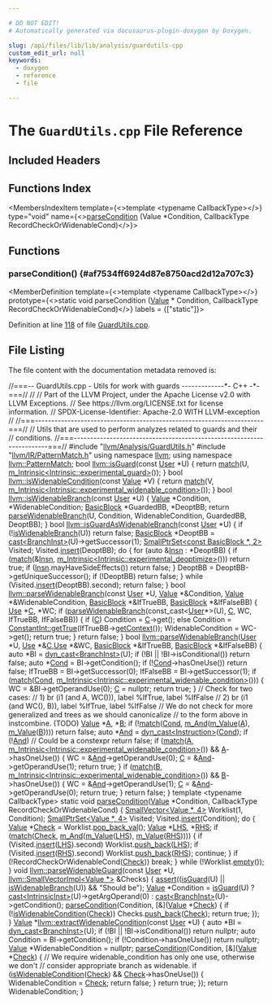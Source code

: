 ```yaml
---

# DO NOT EDIT!
# Automatically generated via docusaurus-plugin-doxygen by Doxygen.

slug: /api/files/lib/lib/analysis/guardutils-cpp
custom_edit_url: null
keywords:
  - doxygen
  - reference
  - file

---
```





# The `GuardUtils.cpp` File Reference

<DoxygenPage pluginConfig={pluginConfig}>



## Included Headers

<IncludesList>
<IncludesListItem
  filePath="llvm/Analysis/GuardUtils.h"
  permalink="/docs/api/files/include/include/llvm/include/llvm/analysis/guardutils-h"
  isLocal="true" />
<IncludesListItem
  filePath="llvm/IR/PatternMatch.h"
  permalink="/docs/api/files/include/include/llvm/include/llvm/ir/patternmatch-h"
  isLocal="true" />
</IncludesList>

## Functions Index

<MembersIndex>

<MembersIndexItem
  template={<>template &lt;typename CallbackType&gt;</>}
  type="void"
  name={<><a href="#af7534ff6924d87e8750acd2d12a707c3">parseCondition</a> (Value &#42;Condition, CallbackType RecordCheckOrWidenableCond)</>}>
</MembersIndexItem>

</MembersIndex>


<SectionDefinition>

## Functions

### parseCondition() {#af7534ff6924d87e8750acd2d12a707c3}

<MemberDefinition
  template={<>template &lt;typename CallbackType&gt;</>}
  prototype={<>static void parseCondition (<a href="/docs/api/classes/llvm/value">Value</a> &#42; Condition, CallbackType RecordCheckOrWidenableCond)</>}
  labels = {["static"]}>

Definition at line <a href="#l00118">118</a> of file <a href="/docs/api/files/lib/lib/analysis/guardutils-cpp">GuardUtils.cpp</a>.
</MemberDefinition>

</SectionDefinition>

## File Listing

The file content with the documentation metadata removed is:

<ProgramListing>

<Link id="l00001" /><CodeLine lineNumber="1"><Highlight kind="comment">//===-- GuardUtils.cpp - Utils for work with guards -------------&#42;- C++ -&#42;-===//</Highlight><Highlight kind="normal"></Highlight></CodeLine>
<Link id="l00002" /><CodeLine lineNumber="2"><Highlight kind="normal"></Highlight><Highlight kind="comment">//</Highlight><Highlight kind="normal"></Highlight></CodeLine>
<Link id="l00003" /><CodeLine lineNumber="3"><Highlight kind="normal"></Highlight><Highlight kind="comment">// Part of the LLVM Project, under the Apache License v2.0 with LLVM Exceptions.</Highlight><Highlight kind="normal"></Highlight></CodeLine>
<Link id="l00004" /><CodeLine lineNumber="4"><Highlight kind="normal"></Highlight><Highlight kind="comment">// See https://llvm.org/LICENSE.txt for license information.</Highlight><Highlight kind="normal"></Highlight></CodeLine>
<Link id="l00005" /><CodeLine lineNumber="5"><Highlight kind="normal"></Highlight><Highlight kind="comment">// SPDX-License-Identifier: Apache-2.0 WITH LLVM-exception</Highlight><Highlight kind="normal"></Highlight></CodeLine>
<Link id="l00006" /><CodeLine lineNumber="6"><Highlight kind="normal"></Highlight><Highlight kind="comment">//</Highlight><Highlight kind="normal"></Highlight></CodeLine>
<Link id="l00007" /><CodeLine lineNumber="7"><Highlight kind="normal"></Highlight><Highlight kind="comment">//===----------------------------------------------------------------------===//</Highlight><Highlight kind="normal"></Highlight></CodeLine>
<Link id="l00008" /><CodeLine lineNumber="8"><Highlight kind="normal"></Highlight><Highlight kind="comment">// Utils that are used to perform analyzes related to guards and their</Highlight><Highlight kind="normal"></Highlight></CodeLine>
<Link id="l00009" /><CodeLine lineNumber="9"><Highlight kind="normal"></Highlight><Highlight kind="comment">// conditions.</Highlight><Highlight kind="normal"></Highlight></CodeLine>
<Link id="l00010" /><CodeLine lineNumber="10"><Highlight kind="normal"></Highlight><Highlight kind="comment">//===----------------------------------------------------------------------===//</Highlight><Highlight kind="normal"></Highlight></CodeLine>
<Link id="l00011" /><CodeLine lineNumber="11"><Highlight kind="normal"></Highlight></CodeLine>
<Link id="l00012" /><CodeLine lineNumber="12"><Highlight kind="normal"></Highlight><Highlight kind="preprocessor">#include &quot;<a href="/docs/api/files/include/include/llvm/include/llvm/analysis/guardutils-h">llvm/Analysis/GuardUtils.h</a>&quot;</Highlight><Highlight kind="normal"></Highlight></CodeLine>
<Link id="l00013" /><CodeLine lineNumber="13"><Highlight kind="normal"></Highlight><Highlight kind="preprocessor">#include &quot;<a href="/docs/api/files/include/include/llvm/include/llvm/ir/patternmatch-h">llvm/IR/PatternMatch.h</a>&quot;</Highlight><Highlight kind="normal"></Highlight></CodeLine>
<Link id="l00014" /><CodeLine lineNumber="14"><Highlight kind="normal"></Highlight></CodeLine>
<Link id="l00015" /><CodeLine lineNumber="15"><Highlight kind="normal"></Highlight><Highlight kind="keyword">using namespace </Highlight><Highlight kind="normal"><a href="/docs/api/namespaces/llvm">llvm</a>;</Highlight></CodeLine>
<Link id="l00016" /><CodeLine lineNumber="16"><Highlight kind="normal"></Highlight><Highlight kind="keyword">using namespace </Highlight><Highlight kind="normal"><a href="/docs/api/namespaces/llvm/patternmatch">llvm::PatternMatch</a>;</Highlight></CodeLine>
<Link id="l00017" /><CodeLine lineNumber="17"><Highlight kind="normal"></Highlight></CodeLine>
<Link id="l00018" /><CodeLine lineNumber="18" lineLink="/docs/api/namespaces/llvm/#a656efdcee3deb029763304d3e741a2d1"><Highlight kind="normal"></Highlight><Highlight kind="keywordtype">bool</Highlight><Highlight kind="normal"> <a href="/docs/api/namespaces/llvm/#a656efdcee3deb029763304d3e741a2d1">llvm::isGuard</a>(</Highlight><Highlight kind="keyword">const</Highlight><Highlight kind="normal"> <a href="/docs/api/classes/llvm/user">User</a> &#42;U) &#123;</Highlight></CodeLine>
<Link id="l00019" /><CodeLine lineNumber="19"><Highlight kind="normal">  </Highlight><Highlight kind="keywordflow">return</Highlight><Highlight kind="normal"> <a href="/docs/api/namespaces/llvm/patternmatch/#a25d956d9e0beadd47ce4bc255dfa811d">match</a>(U, <a href="/docs/api/namespaces/llvm/patternmatch/#a3c0adc1054838f4498e0e860b637a22b">m&#95;Intrinsic&lt;Intrinsic::experimental&#95;guard&gt;</a>());</Highlight></CodeLine>
<Link id="l00020" /><CodeLine lineNumber="20"><Highlight kind="normal">&#125;</Highlight></CodeLine>
<Link id="l00021" /><CodeLine lineNumber="21"><Highlight kind="normal"></Highlight></CodeLine>
<Link id="l00022" /><CodeLine lineNumber="22" lineLink="/docs/api/namespaces/llvm/#a6690168645999ab5733bdaffdfea4a79"><Highlight kind="normal"></Highlight><Highlight kind="keywordtype">bool</Highlight><Highlight kind="normal"> <a href="/docs/api/namespaces/llvm/#a6690168645999ab5733bdaffdfea4a79">llvm::isWidenableCondition</a>(</Highlight><Highlight kind="keyword">const</Highlight><Highlight kind="normal"> <a href="/docs/api/classes/llvm/value">Value</a> &#42;V) &#123;</Highlight></CodeLine>
<Link id="l00023" /><CodeLine lineNumber="23"><Highlight kind="normal">  </Highlight><Highlight kind="keywordflow">return</Highlight><Highlight kind="normal"> <a href="/docs/api/namespaces/llvm/patternmatch/#a25d956d9e0beadd47ce4bc255dfa811d">match</a>(V, <a href="/docs/api/namespaces/llvm/patternmatch/#a3c0adc1054838f4498e0e860b637a22b">m&#95;Intrinsic&lt;Intrinsic::experimental&#95;widenable&#95;condition&gt;</a>());</Highlight></CodeLine>
<Link id="l00024" /><CodeLine lineNumber="24"><Highlight kind="normal">&#125;</Highlight></CodeLine>
<Link id="l00025" /><CodeLine lineNumber="25"><Highlight kind="normal"></Highlight></CodeLine>
<Link id="l00026" /><CodeLine lineNumber="26" lineLink="/docs/api/namespaces/llvm/#a9d7f27a51d40f21ec17a854a6a5d5d4f"><Highlight kind="normal"></Highlight><Highlight kind="keywordtype">bool</Highlight><Highlight kind="normal"> <a href="/docs/api/namespaces/llvm/#a9d7f27a51d40f21ec17a854a6a5d5d4f">llvm::isWidenableBranch</a>(</Highlight><Highlight kind="keyword">const</Highlight><Highlight kind="normal"> <a href="/docs/api/classes/llvm/user">User</a> &#42;U) &#123;</Highlight></CodeLine>
<Link id="l00027" /><CodeLine lineNumber="27"><Highlight kind="normal">  <a href="/docs/api/classes/llvm/value">Value</a> &#42;Condition, &#42;WidenableCondition;</Highlight></CodeLine>
<Link id="l00028" /><CodeLine lineNumber="28"><Highlight kind="normal">  <a href="/docs/api/classes/llvm/basicblock">BasicBlock</a> &#42;GuardedBB, &#42;DeoptBB;</Highlight></CodeLine>
<Link id="l00029" /><CodeLine lineNumber="29"><Highlight kind="normal">  </Highlight><Highlight kind="keywordflow">return</Highlight><Highlight kind="normal"> <a href="/docs/api/namespaces/llvm/#a745200db7bc2a7a3c17fa379fb1b56c3">parseWidenableBranch</a>(U, Condition, WidenableCondition, GuardedBB,</Highlight></CodeLine>
<Link id="l00030" /><CodeLine lineNumber="30"><Highlight kind="normal">                              DeoptBB);</Highlight></CodeLine>
<Link id="l00031" /><CodeLine lineNumber="31"><Highlight kind="normal">&#125;</Highlight></CodeLine>
<Link id="l00032" /><CodeLine lineNumber="32"><Highlight kind="normal"></Highlight></CodeLine>
<Link id="l00033" /><CodeLine lineNumber="33" lineLink="/docs/api/namespaces/llvm/#aa36af57c5a44173f32eb7b4c9011c298"><Highlight kind="normal"></Highlight><Highlight kind="keywordtype">bool</Highlight><Highlight kind="normal"> <a href="/docs/api/namespaces/llvm/#aa36af57c5a44173f32eb7b4c9011c298">llvm::isGuardAsWidenableBranch</a>(</Highlight><Highlight kind="keyword">const</Highlight><Highlight kind="normal"> <a href="/docs/api/classes/llvm/user">User</a> &#42;U) &#123;</Highlight></CodeLine>
<Link id="l00034" /><CodeLine lineNumber="34"><Highlight kind="normal">  </Highlight><Highlight kind="keywordflow">if</Highlight><Highlight kind="normal"> (!<a href="/docs/api/namespaces/llvm/#a9d7f27a51d40f21ec17a854a6a5d5d4f">isWidenableBranch</a>(U))</Highlight></CodeLine>
<Link id="l00035" /><CodeLine lineNumber="35"><Highlight kind="normal">    </Highlight><Highlight kind="keywordflow">return</Highlight><Highlight kind="normal"> </Highlight><Highlight kind="keyword">false</Highlight><Highlight kind="normal">;</Highlight></CodeLine>
<Link id="l00036" /><CodeLine lineNumber="36"><Highlight kind="normal">  <a href="/docs/api/classes/llvm/basicblock">BasicBlock</a> &#42;DeoptBB = <a href="/docs/api/namespaces/llvm/#ac4fc845f5ed92de63cd4474f128f5fc5">cast&lt;BranchInst&gt;</a>(U)-&gt;getSuccessor(1);</Highlight></CodeLine>
<Link id="l00037" /><CodeLine lineNumber="37"><Highlight kind="normal">  <a href="/docs/api/classes/llvm/smallptrset">SmallPtrSet&lt;const BasicBlock &#42;, 2&gt;</a> Visited;</Highlight></CodeLine>
<Link id="l00038" /><CodeLine lineNumber="38"><Highlight kind="normal">  Visited.<a href="/docs/api/classes/llvm/smallptrsetimpl/#a9d834ae3da8c62c2b668dada51335eb0">insert</a>(DeoptBB);</Highlight></CodeLine>
<Link id="l00039" /><CodeLine lineNumber="39"><Highlight kind="normal">  </Highlight><Highlight kind="keywordflow">do</Highlight><Highlight kind="normal"> &#123;</Highlight></CodeLine>
<Link id="l00040" /><CodeLine lineNumber="40"><Highlight kind="normal">    </Highlight><Highlight kind="keywordflow">for</Highlight><Highlight kind="normal"> (</Highlight><Highlight kind="keyword">auto</Highlight><Highlight kind="normal"> &amp;<a href="/docs/api/files/lib/lib/target/lib/target/aarch64/aarch64mipeepholeopt-cpp/#a96d5dc120196819fbfbc257cba09b2aa">Insn</a> : &#42;DeoptBB) &#123;</Highlight></CodeLine>
<Link id="l00041" /><CodeLine lineNumber="41"><Highlight kind="normal">      </Highlight><Highlight kind="keywordflow">if</Highlight><Highlight kind="normal"> (<a href="/docs/api/namespaces/llvm/patternmatch/#a25d956d9e0beadd47ce4bc255dfa811d">match</a>(&amp;<a href="/docs/api/files/lib/lib/target/lib/target/aarch64/aarch64mipeepholeopt-cpp/#a96d5dc120196819fbfbc257cba09b2aa">Insn</a>, <a href="/docs/api/namespaces/llvm/patternmatch/#a3c0adc1054838f4498e0e860b637a22b">m&#95;Intrinsic&lt;Intrinsic::experimental&#95;deoptimize&gt;</a>()))</Highlight></CodeLine>
<Link id="l00042" /><CodeLine lineNumber="42"><Highlight kind="normal">        </Highlight><Highlight kind="keywordflow">return</Highlight><Highlight kind="normal"> </Highlight><Highlight kind="keyword">true</Highlight><Highlight kind="normal">;</Highlight></CodeLine>
<Link id="l00043" /><CodeLine lineNumber="43"><Highlight kind="normal">      </Highlight><Highlight kind="keywordflow">if</Highlight><Highlight kind="normal"> (<a href="/docs/api/files/lib/lib/target/lib/target/aarch64/aarch64mipeepholeopt-cpp/#a96d5dc120196819fbfbc257cba09b2aa">Insn</a>.mayHaveSideEffects())</Highlight></CodeLine>
<Link id="l00044" /><CodeLine lineNumber="44"><Highlight kind="normal">        </Highlight><Highlight kind="keywordflow">return</Highlight><Highlight kind="normal"> </Highlight><Highlight kind="keyword">false</Highlight><Highlight kind="normal">;</Highlight></CodeLine>
<Link id="l00045" /><CodeLine lineNumber="45"><Highlight kind="normal">    &#125;</Highlight></CodeLine>
<Link id="l00046" /><CodeLine lineNumber="46"><Highlight kind="normal">    DeoptBB = DeoptBB-&gt;getUniqueSuccessor();</Highlight></CodeLine>
<Link id="l00047" /><CodeLine lineNumber="47"><Highlight kind="normal">    </Highlight><Highlight kind="keywordflow">if</Highlight><Highlight kind="normal"> (!DeoptBB)</Highlight></CodeLine>
<Link id="l00048" /><CodeLine lineNumber="48"><Highlight kind="normal">      </Highlight><Highlight kind="keywordflow">return</Highlight><Highlight kind="normal"> </Highlight><Highlight kind="keyword">false</Highlight><Highlight kind="normal">;</Highlight></CodeLine>
<Link id="l00049" /><CodeLine lineNumber="49"><Highlight kind="normal">  &#125; </Highlight><Highlight kind="keywordflow">while</Highlight><Highlight kind="normal"> (Visited.<a href="/docs/api/classes/llvm/smallptrsetimpl/#a9d834ae3da8c62c2b668dada51335eb0">insert</a>(DeoptBB).second);</Highlight></CodeLine>
<Link id="l00050" /><CodeLine lineNumber="50"><Highlight kind="normal">  </Highlight><Highlight kind="keywordflow">return</Highlight><Highlight kind="normal"> </Highlight><Highlight kind="keyword">false</Highlight><Highlight kind="normal">;</Highlight></CodeLine>
<Link id="l00051" /><CodeLine lineNumber="51"><Highlight kind="normal">&#125;</Highlight></CodeLine>
<Link id="l00052" /><CodeLine lineNumber="52"><Highlight kind="normal"></Highlight></CodeLine>
<Link id="l00053" /><CodeLine lineNumber="53" lineLink="/docs/api/namespaces/llvm/#a745200db7bc2a7a3c17fa379fb1b56c3"><Highlight kind="normal"></Highlight><Highlight kind="keywordtype">bool</Highlight><Highlight kind="normal"> <a href="/docs/api/namespaces/llvm/#a745200db7bc2a7a3c17fa379fb1b56c3">llvm::parseWidenableBranch</a>(</Highlight><Highlight kind="keyword">const</Highlight><Highlight kind="normal"> <a href="/docs/api/classes/llvm/user">User</a> &#42;U, <a href="/docs/api/classes/llvm/value">Value</a> &#42;&amp;Condition,</Highlight></CodeLine>
<Link id="l00054" /><CodeLine lineNumber="54"><Highlight kind="normal">                                <a href="/docs/api/classes/llvm/value">Value</a> &#42;&amp;WidenableCondition,</Highlight></CodeLine>
<Link id="l00055" /><CodeLine lineNumber="55"><Highlight kind="normal">                                <a href="/docs/api/classes/llvm/basicblock">BasicBlock</a> &#42;&amp;IfTrueBB, <a href="/docs/api/classes/llvm/basicblock">BasicBlock</a> &#42;&amp;IfFalseBB) &#123;</Highlight></CodeLine>
<Link id="l00056" /><CodeLine lineNumber="56"><Highlight kind="normal"></Highlight></CodeLine>
<Link id="l00057" /><CodeLine lineNumber="57"><Highlight kind="normal">  <a href="/docs/api/classes/llvm/use">Use</a> &#42;<a href="/docs/api/namespaces/llvm/callingconv/#ac6aa1387c4375260e2468eb5a77fdb4cafd841a49aec1539bc88abc8ff9e170fb">C</a>, &#42;WC;</Highlight></CodeLine>
<Link id="l00058" /><CodeLine lineNumber="58"><Highlight kind="normal">  </Highlight><Highlight kind="keywordflow">if</Highlight><Highlight kind="normal"> (<a href="/docs/api/namespaces/llvm/#a745200db7bc2a7a3c17fa379fb1b56c3">parseWidenableBranch</a>(</Highlight><Highlight kind="keyword">const&#95;cast&lt;</Highlight><Highlight kind="normal"><a href="/docs/api/classes/llvm/user">User</a>&#42;</Highlight><Highlight kind="keyword">&gt;</Highlight><Highlight kind="normal">(U), <a href="/docs/api/namespaces/llvm/callingconv/#ac6aa1387c4375260e2468eb5a77fdb4cafd841a49aec1539bc88abc8ff9e170fb">C</a>, WC, IfTrueBB, IfFalseBB)) &#123;</Highlight></CodeLine>
<Link id="l00059" /><CodeLine lineNumber="59"><Highlight kind="normal">    </Highlight><Highlight kind="keywordflow">if</Highlight><Highlight kind="normal"> (<a href="/docs/api/namespaces/llvm/callingconv/#ac6aa1387c4375260e2468eb5a77fdb4cafd841a49aec1539bc88abc8ff9e170fb">C</a>)</Highlight></CodeLine>
<Link id="l00060" /><CodeLine lineNumber="60"><Highlight kind="normal">      Condition = <a href="/docs/api/namespaces/llvm/callingconv/#ac6aa1387c4375260e2468eb5a77fdb4cafd841a49aec1539bc88abc8ff9e170fb">C</a>-&gt;get();</Highlight></CodeLine>
<Link id="l00061" /><CodeLine lineNumber="61"><Highlight kind="normal">    </Highlight><Highlight kind="keywordflow">else</Highlight><Highlight kind="normal"></Highlight></CodeLine>
<Link id="l00062" /><CodeLine lineNumber="62"><Highlight kind="normal">      Condition = <a href="/docs/api/classes/llvm/constantint/#a82dbbd8e3688b0bc1eedb338864d0d0c">ConstantInt::getTrue</a>(IfTrueBB-&gt;<a href="/docs/api/classes/llvm/basicblock/#aa286a0f7f5d38488d593bb7ef0ba183e">getContext</a>());</Highlight></CodeLine>
<Link id="l00063" /><CodeLine lineNumber="63"><Highlight kind="normal">    WidenableCondition = WC-&gt;get();</Highlight></CodeLine>
<Link id="l00064" /><CodeLine lineNumber="64"><Highlight kind="normal">    </Highlight><Highlight kind="keywordflow">return</Highlight><Highlight kind="normal"> </Highlight><Highlight kind="keyword">true</Highlight><Highlight kind="normal">;</Highlight></CodeLine>
<Link id="l00065" /><CodeLine lineNumber="65"><Highlight kind="normal">  &#125;</Highlight></CodeLine>
<Link id="l00066" /><CodeLine lineNumber="66"><Highlight kind="normal">  </Highlight><Highlight kind="keywordflow">return</Highlight><Highlight kind="normal"> </Highlight><Highlight kind="keyword">false</Highlight><Highlight kind="normal">;</Highlight></CodeLine>
<Link id="l00067" /><CodeLine lineNumber="67"><Highlight kind="normal">&#125;</Highlight></CodeLine>
<Link id="l00068" /><CodeLine lineNumber="68"><Highlight kind="normal"></Highlight></CodeLine>
<Link id="l00069" /><CodeLine lineNumber="69" lineLink="/docs/api/namespaces/llvm/#a30e0de4bd6ab1c4e1c29250808fc9653"><Highlight kind="normal"></Highlight><Highlight kind="keywordtype">bool</Highlight><Highlight kind="normal"> <a href="/docs/api/namespaces/llvm/#a745200db7bc2a7a3c17fa379fb1b56c3">llvm::parseWidenableBranch</a>(<a href="/docs/api/classes/llvm/user">User</a> &#42;U, <a href="/docs/api/classes/llvm/use">Use</a> &#42;&amp;<a href="/docs/api/namespaces/llvm/callingconv/#ac6aa1387c4375260e2468eb5a77fdb4cafd841a49aec1539bc88abc8ff9e170fb">C</a>,<a href="/docs/api/classes/llvm/use">Use</a> &#42;&amp;WC,</Highlight></CodeLine>
<Link id="l00070" /><CodeLine lineNumber="70"><Highlight kind="normal">                                <a href="/docs/api/classes/llvm/basicblock">BasicBlock</a> &#42;&amp;IfTrueBB, <a href="/docs/api/classes/llvm/basicblock">BasicBlock</a> &#42;&amp;IfFalseBB) &#123;</Highlight></CodeLine>
<Link id="l00071" /><CodeLine lineNumber="71"><Highlight kind="normal"></Highlight></CodeLine>
<Link id="l00072" /><CodeLine lineNumber="72"><Highlight kind="normal">  </Highlight><Highlight kind="keyword">auto</Highlight><Highlight kind="normal"> &#42;BI = <a href="/docs/api/namespaces/llvm/#a22eeee01734061ac1b31ccd994c49eef">dyn&#95;cast&lt;BranchInst&gt;</a>(U);</Highlight></CodeLine>
<Link id="l00073" /><CodeLine lineNumber="73"><Highlight kind="normal">  </Highlight><Highlight kind="keywordflow">if</Highlight><Highlight kind="normal"> (!BI || !BI-&gt;isConditional())</Highlight></CodeLine>
<Link id="l00074" /><CodeLine lineNumber="74"><Highlight kind="normal">    </Highlight><Highlight kind="keywordflow">return</Highlight><Highlight kind="normal"> </Highlight><Highlight kind="keyword">false</Highlight><Highlight kind="normal">;</Highlight></CodeLine>
<Link id="l00075" /><CodeLine lineNumber="75"><Highlight kind="normal">  </Highlight><Highlight kind="keyword">auto</Highlight><Highlight kind="normal"> &#42;<a href="/docs/api/files/lib/lib/target/lib/target/riscv/riscvredundantcopyelimination-cpp/#a193847098793cdbab306803186676899">Cond</a> = BI-&gt;getCondition();</Highlight></CodeLine>
<Link id="l00076" /><CodeLine lineNumber="76"><Highlight kind="normal">  </Highlight><Highlight kind="keywordflow">if</Highlight><Highlight kind="normal"> (!<a href="/docs/api/files/lib/lib/target/lib/target/riscv/riscvredundantcopyelimination-cpp/#a193847098793cdbab306803186676899">Cond</a>-&gt;hasOneUse())</Highlight></CodeLine>
<Link id="l00077" /><CodeLine lineNumber="77"><Highlight kind="normal">    </Highlight><Highlight kind="keywordflow">return</Highlight><Highlight kind="normal"> </Highlight><Highlight kind="keyword">false</Highlight><Highlight kind="normal">;</Highlight></CodeLine>
<Link id="l00078" /><CodeLine lineNumber="78"><Highlight kind="normal"></Highlight></CodeLine>
<Link id="l00079" /><CodeLine lineNumber="79"><Highlight kind="normal">  IfTrueBB = BI-&gt;getSuccessor(0);</Highlight></CodeLine>
<Link id="l00080" /><CodeLine lineNumber="80"><Highlight kind="normal">  IfFalseBB = BI-&gt;getSuccessor(1);</Highlight></CodeLine>
<Link id="l00081" /><CodeLine lineNumber="81"><Highlight kind="normal"></Highlight></CodeLine>
<Link id="l00082" /><CodeLine lineNumber="82"><Highlight kind="normal">  </Highlight><Highlight kind="keywordflow">if</Highlight><Highlight kind="normal"> (<a href="/docs/api/namespaces/llvm/patternmatch/#a25d956d9e0beadd47ce4bc255dfa811d">match</a>(<a href="/docs/api/files/lib/lib/target/lib/target/riscv/riscvredundantcopyelimination-cpp/#a193847098793cdbab306803186676899">Cond</a>, <a href="/docs/api/namespaces/llvm/patternmatch/#a3c0adc1054838f4498e0e860b637a22b">m&#95;Intrinsic&lt;Intrinsic::experimental&#95;widenable&#95;condition&gt;</a>())) &#123;</Highlight></CodeLine>
<Link id="l00083" /><CodeLine lineNumber="83"><Highlight kind="normal">    WC = &amp;BI-&gt;getOperandUse(0);</Highlight></CodeLine>
<Link id="l00084" /><CodeLine lineNumber="84"><Highlight kind="normal">    <a href="/docs/api/namespaces/llvm/callingconv/#ac6aa1387c4375260e2468eb5a77fdb4cafd841a49aec1539bc88abc8ff9e170fb">C</a> = </Highlight><Highlight kind="keyword">nullptr</Highlight><Highlight kind="normal">;</Highlight></CodeLine>
<Link id="l00085" /><CodeLine lineNumber="85"><Highlight kind="normal">    </Highlight><Highlight kind="keywordflow">return</Highlight><Highlight kind="normal"> </Highlight><Highlight kind="keyword">true</Highlight><Highlight kind="normal">;</Highlight></CodeLine>
<Link id="l00086" /><CodeLine lineNumber="86"><Highlight kind="normal">  &#125;</Highlight></CodeLine>
<Link id="l00087" /><CodeLine lineNumber="87"><Highlight kind="normal"></Highlight></CodeLine>
<Link id="l00088" /><CodeLine lineNumber="88"><Highlight kind="normal">  </Highlight><Highlight kind="comment">// Check for two cases:</Highlight><Highlight kind="normal"></Highlight></CodeLine>
<Link id="l00089" /><CodeLine lineNumber="89"><Highlight kind="normal">  </Highlight><Highlight kind="comment">// 1) br (i1 (and A, WC())), label %IfTrue, label %IfFalse</Highlight><Highlight kind="normal"></Highlight></CodeLine>
<Link id="l00090" /><CodeLine lineNumber="90"><Highlight kind="normal">  </Highlight><Highlight kind="comment">// 2) br (i1 (and WC(), B)), label %IfTrue, label %IfFalse</Highlight><Highlight kind="normal"></Highlight></CodeLine>
<Link id="l00091" /><CodeLine lineNumber="91"><Highlight kind="normal">  </Highlight><Highlight kind="comment">// We do not check for more generalized and trees as we should canonicalize</Highlight><Highlight kind="normal"></Highlight></CodeLine>
<Link id="l00092" /><CodeLine lineNumber="92"><Highlight kind="normal">  </Highlight><Highlight kind="comment">// to the form above in instcombine. (TODO)</Highlight><Highlight kind="normal"></Highlight></CodeLine>
<Link id="l00093" /><CodeLine lineNumber="93"><Highlight kind="normal">  <a href="/docs/api/classes/llvm/value">Value</a> &#42;<a href="/docs/api/files/lib/lib/ir/builtingcs-cpp/#a2e38c85003a042421cde1647632d0b72">A</a>, &#42;<a href="/docs/api/files/lib/lib/ir/builtingcs-cpp/#ae76959fe811ba090de4cba69ac00f1da">B</a>;</Highlight></CodeLine>
<Link id="l00094" /><CodeLine lineNumber="94"><Highlight kind="normal">  </Highlight><Highlight kind="keywordflow">if</Highlight><Highlight kind="normal"> (!<a href="/docs/api/namespaces/llvm/patternmatch/#a25d956d9e0beadd47ce4bc255dfa811d">match</a>(<a href="/docs/api/files/lib/lib/target/lib/target/riscv/riscvredundantcopyelimination-cpp/#a193847098793cdbab306803186676899">Cond</a>, <a href="/docs/api/namespaces/llvm/patternmatch/#a014d851989a66ce781c4f89dfffb26b5">m&#95;And</a>(<a href="/docs/api/namespaces/llvm/patternmatch/#aaf522908fe903018eb9b087dd6e49296">m&#95;Value</a>(<a href="/docs/api/files/lib/lib/ir/builtingcs-cpp/#a2e38c85003a042421cde1647632d0b72">A</a>), <a href="/docs/api/namespaces/llvm/patternmatch/#aaf522908fe903018eb9b087dd6e49296">m&#95;Value</a>(<a href="/docs/api/files/lib/lib/ir/builtingcs-cpp/#ae76959fe811ba090de4cba69ac00f1da">B</a>))))</Highlight></CodeLine>
<Link id="l00095" /><CodeLine lineNumber="95"><Highlight kind="normal">    </Highlight><Highlight kind="keywordflow">return</Highlight><Highlight kind="normal"> </Highlight><Highlight kind="keyword">false</Highlight><Highlight kind="normal">;</Highlight></CodeLine>
<Link id="l00096" /><CodeLine lineNumber="96"><Highlight kind="normal">  </Highlight><Highlight kind="keyword">auto</Highlight><Highlight kind="normal"> &#42;<a href="/docs/api/namespaces/llvm/#aac36edd0f1ce976f0025c98e88d3830eac33315685a0cba3ce53be378b3c7874b">And</a> = <a href="/docs/api/namespaces/llvm/#a22eeee01734061ac1b31ccd994c49eef">dyn&#95;cast&lt;Instruction&gt;</a>(<a href="/docs/api/files/lib/lib/target/lib/target/riscv/riscvredundantcopyelimination-cpp/#a193847098793cdbab306803186676899">Cond</a>);</Highlight></CodeLine>
<Link id="l00097" /><CodeLine lineNumber="97"><Highlight kind="normal">  </Highlight><Highlight kind="keywordflow">if</Highlight><Highlight kind="normal"> (!<a href="/docs/api/namespaces/llvm/#aac36edd0f1ce976f0025c98e88d3830eac33315685a0cba3ce53be378b3c7874b">And</a>)</Highlight></CodeLine>
<Link id="l00098" /><CodeLine lineNumber="98"><Highlight kind="normal">    </Highlight><Highlight kind="comment">// Could be a constexpr</Highlight><Highlight kind="normal"></Highlight></CodeLine>
<Link id="l00099" /><CodeLine lineNumber="99"><Highlight kind="normal">    </Highlight><Highlight kind="keywordflow">return</Highlight><Highlight kind="normal"> </Highlight><Highlight kind="keyword">false</Highlight><Highlight kind="normal">;</Highlight></CodeLine>
<Link id="l00100" /><CodeLine lineNumber="100"><Highlight kind="normal"></Highlight></CodeLine>
<Link id="l00101" /><CodeLine lineNumber="101"><Highlight kind="normal">  </Highlight><Highlight kind="keywordflow">if</Highlight><Highlight kind="normal"> (<a href="/docs/api/namespaces/llvm/patternmatch/#a25d956d9e0beadd47ce4bc255dfa811d">match</a>(<a href="/docs/api/files/lib/lib/ir/builtingcs-cpp/#a2e38c85003a042421cde1647632d0b72">A</a>, <a href="/docs/api/namespaces/llvm/patternmatch/#a3c0adc1054838f4498e0e860b637a22b">m&#95;Intrinsic&lt;Intrinsic::experimental&#95;widenable&#95;condition&gt;</a>()) &amp;&amp;</Highlight></CodeLine>
<Link id="l00102" /><CodeLine lineNumber="102"><Highlight kind="normal">      <a href="/docs/api/files/lib/lib/ir/builtingcs-cpp/#a2e38c85003a042421cde1647632d0b72">A</a>-&gt;hasOneUse()) &#123;</Highlight></CodeLine>
<Link id="l00103" /><CodeLine lineNumber="103"><Highlight kind="normal">    WC = &amp;<a href="/docs/api/namespaces/llvm/#aac36edd0f1ce976f0025c98e88d3830eac33315685a0cba3ce53be378b3c7874b">And</a>-&gt;getOperandUse(0);</Highlight></CodeLine>
<Link id="l00104" /><CodeLine lineNumber="104"><Highlight kind="normal">    <a href="/docs/api/namespaces/llvm/callingconv/#ac6aa1387c4375260e2468eb5a77fdb4cafd841a49aec1539bc88abc8ff9e170fb">C</a> = &amp;<a href="/docs/api/namespaces/llvm/#aac36edd0f1ce976f0025c98e88d3830eac33315685a0cba3ce53be378b3c7874b">And</a>-&gt;getOperandUse(1);</Highlight></CodeLine>
<Link id="l00105" /><CodeLine lineNumber="105"><Highlight kind="normal">    </Highlight><Highlight kind="keywordflow">return</Highlight><Highlight kind="normal"> </Highlight><Highlight kind="keyword">true</Highlight><Highlight kind="normal">;</Highlight></CodeLine>
<Link id="l00106" /><CodeLine lineNumber="106"><Highlight kind="normal">  &#125;</Highlight></CodeLine>
<Link id="l00107" /><CodeLine lineNumber="107"><Highlight kind="normal"></Highlight></CodeLine>
<Link id="l00108" /><CodeLine lineNumber="108"><Highlight kind="normal">  </Highlight><Highlight kind="keywordflow">if</Highlight><Highlight kind="normal"> (<a href="/docs/api/namespaces/llvm/patternmatch/#a25d956d9e0beadd47ce4bc255dfa811d">match</a>(<a href="/docs/api/files/lib/lib/ir/builtingcs-cpp/#ae76959fe811ba090de4cba69ac00f1da">B</a>, <a href="/docs/api/namespaces/llvm/patternmatch/#a3c0adc1054838f4498e0e860b637a22b">m&#95;Intrinsic&lt;Intrinsic::experimental&#95;widenable&#95;condition&gt;</a>()) &amp;&amp;</Highlight></CodeLine>
<Link id="l00109" /><CodeLine lineNumber="109"><Highlight kind="normal">      <a href="/docs/api/files/lib/lib/ir/builtingcs-cpp/#ae76959fe811ba090de4cba69ac00f1da">B</a>-&gt;hasOneUse()) &#123;</Highlight></CodeLine>
<Link id="l00110" /><CodeLine lineNumber="110"><Highlight kind="normal">    WC = &amp;<a href="/docs/api/namespaces/llvm/#aac36edd0f1ce976f0025c98e88d3830eac33315685a0cba3ce53be378b3c7874b">And</a>-&gt;getOperandUse(1);</Highlight></CodeLine>
<Link id="l00111" /><CodeLine lineNumber="111"><Highlight kind="normal">    <a href="/docs/api/namespaces/llvm/callingconv/#ac6aa1387c4375260e2468eb5a77fdb4cafd841a49aec1539bc88abc8ff9e170fb">C</a> = &amp;<a href="/docs/api/namespaces/llvm/#aac36edd0f1ce976f0025c98e88d3830eac33315685a0cba3ce53be378b3c7874b">And</a>-&gt;getOperandUse(0);</Highlight></CodeLine>
<Link id="l00112" /><CodeLine lineNumber="112"><Highlight kind="normal">    </Highlight><Highlight kind="keywordflow">return</Highlight><Highlight kind="normal"> </Highlight><Highlight kind="keyword">true</Highlight><Highlight kind="normal">;</Highlight></CodeLine>
<Link id="l00113" /><CodeLine lineNumber="113"><Highlight kind="normal">  &#125;</Highlight></CodeLine>
<Link id="l00114" /><CodeLine lineNumber="114"><Highlight kind="normal">  </Highlight><Highlight kind="keywordflow">return</Highlight><Highlight kind="normal"> </Highlight><Highlight kind="keyword">false</Highlight><Highlight kind="normal">;</Highlight></CodeLine>
<Link id="l00115" /><CodeLine lineNumber="115"><Highlight kind="normal">&#125;</Highlight></CodeLine>
<Link id="l00116" /><CodeLine lineNumber="116"><Highlight kind="normal"></Highlight></CodeLine>
<Link id="l00117" /><CodeLine lineNumber="117"><Highlight kind="normal"></Highlight><Highlight kind="keyword">template</Highlight><Highlight kind="normal"> &lt;</Highlight><Highlight kind="keyword">typename</Highlight><Highlight kind="normal"> CallbackType&gt;</Highlight></CodeLine>
<Link id="l00118" /><CodeLine lineNumber="118" lineLink="#af7534ff6924d87e8750acd2d12a707c3"><Highlight kind="normal"></Highlight><Highlight kind="keyword">static</Highlight><Highlight kind="normal"> </Highlight><Highlight kind="keywordtype">void</Highlight><Highlight kind="normal"> <a href="#af7534ff6924d87e8750acd2d12a707c3">parseCondition</a>(<a href="/docs/api/classes/llvm/value">Value</a> &#42;Condition,</Highlight></CodeLine>
<Link id="l00119" /><CodeLine lineNumber="119"><Highlight kind="normal">                           CallbackType RecordCheckOrWidenableCond) &#123;</Highlight></CodeLine>
<Link id="l00120" /><CodeLine lineNumber="120"><Highlight kind="normal">  <a href="/docs/api/classes/llvm/smallvector">SmallVector&lt;Value &#42;, 4&gt;</a> Worklist(1, Condition);</Highlight></CodeLine>
<Link id="l00121" /><CodeLine lineNumber="121"><Highlight kind="normal">  <a href="/docs/api/classes/llvm/smallptrset">SmallPtrSet&lt;Value &#42;, 4&gt;</a> Visited;</Highlight></CodeLine>
<Link id="l00122" /><CodeLine lineNumber="122"><Highlight kind="normal">  Visited.<a href="/docs/api/classes/llvm/smallptrsetimpl/#a9d834ae3da8c62c2b668dada51335eb0">insert</a>(Condition);</Highlight></CodeLine>
<Link id="l00123" /><CodeLine lineNumber="123"><Highlight kind="normal">  </Highlight><Highlight kind="keywordflow">do</Highlight><Highlight kind="normal"> &#123;</Highlight></CodeLine>
<Link id="l00124" /><CodeLine lineNumber="124"><Highlight kind="normal">    <a href="/docs/api/classes/llvm/value">Value</a> &#42;<a href="/docs/api/files/include/include/llvm/include/llvm/ir/genericconvergenceverifierimpl-h/#a2bb73b5d562083dde29e9091dd81bef3">Check</a> = Worklist.<a href="/docs/api/classes/llvm/smallvectorimpl/#a0c8ffe664a36e30d49c84d0aded2fe08">pop&#95;back&#95;val</a>();</Highlight></CodeLine>
<Link id="l00125" /><CodeLine lineNumber="125"><Highlight kind="normal">    <a href="/docs/api/classes/llvm/value">Value</a> &#42;<a href="/docs/api/files/lib/lib/target/lib/target/x86/x86partialreduction-cpp/#a9e1483f7215664a2315c53c3558d9a8d">LHS</a>, &#42;<a href="/docs/api/files/lib/lib/target/lib/target/x86/x86partialreduction-cpp/#a87b8bfbbe9d8f7146d7f20a5fb42efd0">RHS</a>;</Highlight></CodeLine>
<Link id="l00126" /><CodeLine lineNumber="126"><Highlight kind="normal">    </Highlight><Highlight kind="keywordflow">if</Highlight><Highlight kind="normal"> (<a href="/docs/api/namespaces/llvm/patternmatch/#a25d956d9e0beadd47ce4bc255dfa811d">match</a>(<a href="/docs/api/files/include/include/llvm/include/llvm/ir/genericconvergenceverifierimpl-h/#a2bb73b5d562083dde29e9091dd81bef3">Check</a>, <a href="/docs/api/namespaces/llvm/patternmatch/#a014d851989a66ce781c4f89dfffb26b5">m&#95;And</a>(<a href="/docs/api/namespaces/llvm/patternmatch/#aaf522908fe903018eb9b087dd6e49296">m&#95;Value</a>(<a href="/docs/api/files/lib/lib/target/lib/target/x86/x86partialreduction-cpp/#a9e1483f7215664a2315c53c3558d9a8d">LHS</a>), <a href="/docs/api/namespaces/llvm/patternmatch/#aaf522908fe903018eb9b087dd6e49296">m&#95;Value</a>(<a href="/docs/api/files/lib/lib/target/lib/target/x86/x86partialreduction-cpp/#a87b8bfbbe9d8f7146d7f20a5fb42efd0">RHS</a>)))) &#123;</Highlight></CodeLine>
<Link id="l00127" /><CodeLine lineNumber="127"><Highlight kind="normal">      </Highlight><Highlight kind="keywordflow">if</Highlight><Highlight kind="normal"> (Visited.<a href="/docs/api/classes/llvm/smallptrsetimpl/#a9d834ae3da8c62c2b668dada51335eb0">insert</a>(<a href="/docs/api/files/lib/lib/target/lib/target/x86/x86partialreduction-cpp/#a9e1483f7215664a2315c53c3558d9a8d">LHS</a>).second)</Highlight></CodeLine>
<Link id="l00128" /><CodeLine lineNumber="128"><Highlight kind="normal">        Worklist.<a href="/docs/api/classes/llvm/smallvectortemplatebase/#af42bfbc067df27c19ee2fc859df58799">push&#95;back</a>(<a href="/docs/api/files/lib/lib/target/lib/target/x86/x86partialreduction-cpp/#a9e1483f7215664a2315c53c3558d9a8d">LHS</a>);</Highlight></CodeLine>
<Link id="l00129" /><CodeLine lineNumber="129"><Highlight kind="normal">      </Highlight><Highlight kind="keywordflow">if</Highlight><Highlight kind="normal"> (Visited.<a href="/docs/api/classes/llvm/smallptrsetimpl/#a9d834ae3da8c62c2b668dada51335eb0">insert</a>(<a href="/docs/api/files/lib/lib/target/lib/target/x86/x86partialreduction-cpp/#a87b8bfbbe9d8f7146d7f20a5fb42efd0">RHS</a>).second)</Highlight></CodeLine>
<Link id="l00130" /><CodeLine lineNumber="130"><Highlight kind="normal">        Worklist.<a href="/docs/api/classes/llvm/smallvectortemplatebase/#af42bfbc067df27c19ee2fc859df58799">push&#95;back</a>(<a href="/docs/api/files/lib/lib/target/lib/target/x86/x86partialreduction-cpp/#a87b8bfbbe9d8f7146d7f20a5fb42efd0">RHS</a>);</Highlight></CodeLine>
<Link id="l00131" /><CodeLine lineNumber="131"><Highlight kind="normal">      </Highlight><Highlight kind="keywordflow">continue</Highlight><Highlight kind="normal">;</Highlight></CodeLine>
<Link id="l00132" /><CodeLine lineNumber="132"><Highlight kind="normal">    &#125;</Highlight></CodeLine>
<Link id="l00133" /><CodeLine lineNumber="133"><Highlight kind="normal">    </Highlight><Highlight kind="keywordflow">if</Highlight><Highlight kind="normal"> (!RecordCheckOrWidenableCond(<a href="/docs/api/files/include/include/llvm/include/llvm/ir/genericconvergenceverifierimpl-h/#a2bb73b5d562083dde29e9091dd81bef3">Check</a>))</Highlight></CodeLine>
<Link id="l00134" /><CodeLine lineNumber="134"><Highlight kind="normal">      </Highlight><Highlight kind="keywordflow">break</Highlight><Highlight kind="normal">;</Highlight></CodeLine>
<Link id="l00135" /><CodeLine lineNumber="135"><Highlight kind="normal">  &#125; </Highlight><Highlight kind="keywordflow">while</Highlight><Highlight kind="normal"> (!Worklist.<a href="/docs/api/classes/llvm/smallvectortemplatecommon/#ad9a3c7bc26b130377bbafc170b5f88a2">empty</a>());</Highlight></CodeLine>
<Link id="l00136" /><CodeLine lineNumber="136"><Highlight kind="normal">&#125;</Highlight></CodeLine>
<Link id="l00137" /><CodeLine lineNumber="137"><Highlight kind="normal"></Highlight></CodeLine>
<Link id="l00138" /><CodeLine lineNumber="138" lineLink="/docs/api/namespaces/llvm/#a4816bb91a3b2d18ae4231a09325e06b7"><Highlight kind="normal"></Highlight><Highlight kind="keywordtype">void</Highlight><Highlight kind="normal"> <a href="/docs/api/namespaces/llvm/#a4816bb91a3b2d18ae4231a09325e06b7">llvm::parseWidenableGuard</a>(</Highlight><Highlight kind="keyword">const</Highlight><Highlight kind="normal"> <a href="/docs/api/classes/llvm/user">User</a> &#42;U,</Highlight></CodeLine>
<Link id="l00139" /><CodeLine lineNumber="139"><Highlight kind="normal">                               <a href="/docs/api/classes/llvm/smallvectorimpl">llvm::SmallVectorImpl&lt;Value &#42;&gt;</a> &amp;Checks) &#123;</Highlight></CodeLine>
<Link id="l00140" /><CodeLine lineNumber="140"><Highlight kind="normal">  <a href="/docs/api/files/lib/lib/target/lib/target/amdgpu/silowercontrolflow-cpp/#a4868c5d81c5ccc98c47aeab6244346a0">assert</a>((<a href="/docs/api/namespaces/llvm/#a656efdcee3deb029763304d3e741a2d1">isGuard</a>(U) || <a href="/docs/api/namespaces/llvm/#a9d7f27a51d40f21ec17a854a6a5d5d4f">isWidenableBranch</a>(U)) &amp;&amp; </Highlight><Highlight kind="stringliteral">&quot;Should be&quot;</Highlight><Highlight kind="normal">);</Highlight></CodeLine>
<Link id="l00141" /><CodeLine lineNumber="141"><Highlight kind="normal">  <a href="/docs/api/classes/llvm/value">Value</a> &#42;Condition = <a href="/docs/api/namespaces/llvm/#a656efdcee3deb029763304d3e741a2d1">isGuard</a>(U) ? <a href="/docs/api/namespaces/llvm/#ac4fc845f5ed92de63cd4474f128f5fc5">cast&lt;IntrinsicInst&gt;</a>(U)-&gt;getArgOperand(0)</Highlight></CodeLine>
<Link id="l00142" /><CodeLine lineNumber="142"><Highlight kind="normal">                                : <a href="/docs/api/namespaces/llvm/#ac4fc845f5ed92de63cd4474f128f5fc5">cast&lt;BranchInst&gt;</a>(U)-&gt;getCondition();</Highlight></CodeLine>
<Link id="l00143" /><CodeLine lineNumber="143"><Highlight kind="normal"></Highlight></CodeLine>
<Link id="l00144" /><CodeLine lineNumber="144"><Highlight kind="normal">  <a href="#af7534ff6924d87e8750acd2d12a707c3">parseCondition</a>(Condition, &#91;&amp;&#93;(<a href="/docs/api/classes/llvm/value">Value</a> &#42;<a href="/docs/api/namespaces/llvm/check">Check</a>) &#123;</Highlight></CodeLine>
<Link id="l00145" /><CodeLine lineNumber="145"><Highlight kind="normal">    </Highlight><Highlight kind="keywordflow">if</Highlight><Highlight kind="normal"> (!<a href="/docs/api/namespaces/llvm/#a6690168645999ab5733bdaffdfea4a79">isWidenableCondition</a>(<a href="/docs/api/namespaces/llvm/check">Check</a>))</Highlight></CodeLine>
<Link id="l00146" /><CodeLine lineNumber="146"><Highlight kind="normal">      Checks.<a href="/docs/api/classes/llvm/smallvectortemplatebase/#af42bfbc067df27c19ee2fc859df58799">push&#95;back</a>(<a href="/docs/api/namespaces/llvm/check">Check</a>);</Highlight></CodeLine>
<Link id="l00147" /><CodeLine lineNumber="147"><Highlight kind="normal">    </Highlight><Highlight kind="keywordflow">return</Highlight><Highlight kind="normal"> </Highlight><Highlight kind="keyword">true</Highlight><Highlight kind="normal">;</Highlight></CodeLine>
<Link id="l00148" /><CodeLine lineNumber="148"><Highlight kind="normal">  &#125;);</Highlight></CodeLine>
<Link id="l00149" /><CodeLine lineNumber="149"><Highlight kind="normal">&#125;</Highlight></CodeLine>
<Link id="l00150" /><CodeLine lineNumber="150"><Highlight kind="normal"></Highlight></CodeLine>
<Link id="l00151" /><CodeLine lineNumber="151" lineLink="/docs/api/namespaces/llvm/#a3ad3ae2984b7253781a642194234bcdb"><Highlight kind="normal"><a href="/docs/api/classes/llvm/value">Value</a> &#42;<a href="/docs/api/namespaces/llvm/#a3ad3ae2984b7253781a642194234bcdb">llvm::extractWidenableCondition</a>(</Highlight><Highlight kind="keyword">const</Highlight><Highlight kind="normal"> <a href="/docs/api/classes/llvm/user">User</a> &#42;U) &#123;</Highlight></CodeLine>
<Link id="l00152" /><CodeLine lineNumber="152"><Highlight kind="normal">  </Highlight><Highlight kind="keyword">auto</Highlight><Highlight kind="normal"> &#42;BI = <a href="/docs/api/namespaces/llvm/#a22eeee01734061ac1b31ccd994c49eef">dyn&#95;cast&lt;BranchInst&gt;</a>(U);</Highlight></CodeLine>
<Link id="l00153" /><CodeLine lineNumber="153"><Highlight kind="normal">  </Highlight><Highlight kind="keywordflow">if</Highlight><Highlight kind="normal"> (!BI || !BI-&gt;isConditional())</Highlight></CodeLine>
<Link id="l00154" /><CodeLine lineNumber="154"><Highlight kind="normal">    </Highlight><Highlight kind="keywordflow">return</Highlight><Highlight kind="normal"> </Highlight><Highlight kind="keyword">nullptr</Highlight><Highlight kind="normal">;</Highlight></CodeLine>
<Link id="l00155" /><CodeLine lineNumber="155"><Highlight kind="normal"></Highlight></CodeLine>
<Link id="l00156" /><CodeLine lineNumber="156"><Highlight kind="normal">  </Highlight><Highlight kind="keyword">auto</Highlight><Highlight kind="normal"> Condition = BI-&gt;getCondition();</Highlight></CodeLine>
<Link id="l00157" /><CodeLine lineNumber="157"><Highlight kind="normal">  </Highlight><Highlight kind="keywordflow">if</Highlight><Highlight kind="normal"> (!Condition-&gt;hasOneUse())</Highlight></CodeLine>
<Link id="l00158" /><CodeLine lineNumber="158"><Highlight kind="normal">    </Highlight><Highlight kind="keywordflow">return</Highlight><Highlight kind="normal"> </Highlight><Highlight kind="keyword">nullptr</Highlight><Highlight kind="normal">;</Highlight></CodeLine>
<Link id="l00159" /><CodeLine lineNumber="159"><Highlight kind="normal"></Highlight></CodeLine>
<Link id="l00160" /><CodeLine lineNumber="160"><Highlight kind="normal">  <a href="/docs/api/classes/llvm/value">Value</a> &#42;WidenableCondition = </Highlight><Highlight kind="keyword">nullptr</Highlight><Highlight kind="normal">;</Highlight></CodeLine>
<Link id="l00161" /><CodeLine lineNumber="161"><Highlight kind="normal">  <a href="#af7534ff6924d87e8750acd2d12a707c3">parseCondition</a>(Condition, &#91;&amp;&#93;(<a href="/docs/api/classes/llvm/value">Value</a> &#42;<a href="/docs/api/namespaces/llvm/check">Check</a>) &#123;</Highlight></CodeLine>
<Link id="l00162" /><CodeLine lineNumber="162"><Highlight kind="normal">    </Highlight><Highlight kind="comment">// We require widenable&#95;condition has only one use, otherwise we don&#39;t</Highlight><Highlight kind="normal"></Highlight></CodeLine>
<Link id="l00163" /><CodeLine lineNumber="163"><Highlight kind="normal">    </Highlight><Highlight kind="comment">// consider appropriate branch as widenable.</Highlight><Highlight kind="normal"></Highlight></CodeLine>
<Link id="l00164" /><CodeLine lineNumber="164"><Highlight kind="normal">    </Highlight><Highlight kind="keywordflow">if</Highlight><Highlight kind="normal"> (<a href="/docs/api/namespaces/llvm/#a6690168645999ab5733bdaffdfea4a79">isWidenableCondition</a>(<a href="/docs/api/namespaces/llvm/check">Check</a>) &amp;&amp; <a href="/docs/api/namespaces/llvm/check">Check</a>-&gt;hasOneUse()) &#123;</Highlight></CodeLine>
<Link id="l00165" /><CodeLine lineNumber="165"><Highlight kind="normal">      WidenableCondition = <a href="/docs/api/namespaces/llvm/check">Check</a>;</Highlight></CodeLine>
<Link id="l00166" /><CodeLine lineNumber="166"><Highlight kind="normal">      </Highlight><Highlight kind="keywordflow">return</Highlight><Highlight kind="normal"> </Highlight><Highlight kind="keyword">false</Highlight><Highlight kind="normal">;</Highlight></CodeLine>
<Link id="l00167" /><CodeLine lineNumber="167"><Highlight kind="normal">    &#125;</Highlight></CodeLine>
<Link id="l00168" /><CodeLine lineNumber="168"><Highlight kind="normal">    </Highlight><Highlight kind="keywordflow">return</Highlight><Highlight kind="normal"> </Highlight><Highlight kind="keyword">true</Highlight><Highlight kind="normal">;</Highlight></CodeLine>
<Link id="l00169" /><CodeLine lineNumber="169"><Highlight kind="normal">  &#125;);</Highlight></CodeLine>
<Link id="l00170" /><CodeLine lineNumber="170"><Highlight kind="normal">  </Highlight><Highlight kind="keywordflow">return</Highlight><Highlight kind="normal"> WidenableCondition;</Highlight></CodeLine>
<Link id="l00171" /><CodeLine lineNumber="171"><Highlight kind="normal">&#125;</Highlight></CodeLine>

</ProgramListing>

</DoxygenPage>
